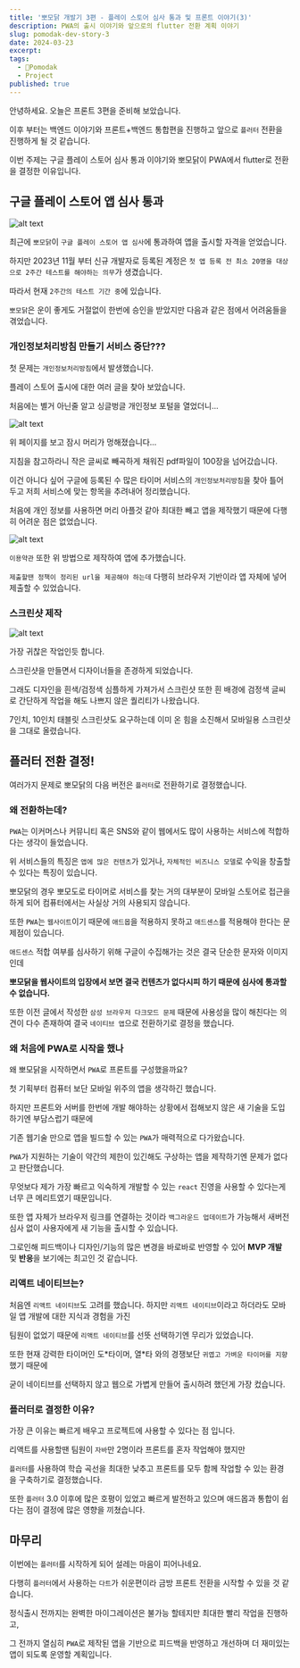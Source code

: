 ```yaml
---
title: '뽀모닭 개발기 3편 - 플레이 스토어 심사 통과 및 프론트 이야기(3)'
description: PWA의 출시 이야기와 앞으로의 flutter 전환 계획 이야기
slug: pomodak-dev-story-3
date: 2024-03-23
excerpt:
tags:
  - 🐥Pomodak
  - Project
published: true
---
```


안녕하세요. 오늘은 프론트 3편을 준비해 보았습니다.

이후 부터는 백엔드 이야기와 프론트+백엔드 통합편을 진행하고 앞으로 `플러터` 전환을 진행하게 될 것 같습니다.

이번 주제는 구글 플레이 스토어 심사 통과 이야기와 뽀모닭이 PWA에서 flutter로 전환을 결정한 이유입니다.

## 구글 플레이 스토어 앱 심사 통과

![alt text](/posts/pomodak/12.png?width=600&height=500)

<ImageCaption text="비공개 테스트 실시!!" />

최근에 `뽀모닭`이 `구글 플레이 스토어 앱 심사`에 통과하여 앱을 출시할 자격을 얻었습니다.

하지만 2023년 11월 부터 신규 개발자로 등록된 계정은 `첫 앱 등록 전 최소 20명을 대상으로 2주간 테스트를 해야하는 의무`가 생겼습니다.

따라서 현재 `2주간의 테스트 기간 중`에 있습니다.

`뽀모닭`은 운이 좋게도 거절없이 한번에 승인을 받았지만 다음과 같은 점에서 어려움들을 겪었습니다.

### 개인정보처리방침 만들기 서비스 중단???

첫 문제는 `개인정보처리방침`에서 발생했습니다.

플레이 스토어 출시에 대한 여러 글을 찾아 보았습니다.

처음에는 별거 아닌줄 알고 싱글벙글 개인정보 포털을 열었더니...

![alt text](/posts/pomodak/13.png?width=400&height=500)

<ImageCaption text="왜 하필 내가 필요할때만..." />

위 페이지를 보고 잠시 머리가 멍해졌습니다...

지침을 참고하라니 작은 글씨로 빼곡하게 채워진 pdf파일이 100장을 넘어갔습니다.

이건 아니다 싶어 구글에 등록된 수 많은 타이머 서비스의 `개인정보처리방침`을 찾아 틀어두고 저희 서비스에 맞는 항목을 추려내어 정리했습니다.

처음에 개인 정보를 사용하면 머리 아플것 같아 최대한 빼고 앱을 제작했기 때문에 다행히 어려운 점은 없었습니다.

![alt text](/posts/pomodak/14.png?width=400&height=500)

<ImageCaption text="https://pomodak.com/privacy" />

`이용약관` 또한 위 방법으로 제작하여 앱에 추가했습니다.

`제출할땐 정책이 정리된 url을 제공해야 하는데` 다행히 브라우저 기반이라 앱 자체에 넣어 제출할 수 있었습니다.

### 스크린샷 제작

![alt text](/posts/pomodak/15.png?width=600&height=500)

<ImageCaption text="초간단 스크린샷 제작" />

가장 귀찮은 작업인듯 합니다.

스크린샷을 만들면서 디자이너들을 존경하게 되었습니다.

그래도 디자인을 흰색/검정색 심플하게 가져가서 스크린샷 또한 흰 배경에 검정색 글씨로 간단하게 작업을 해도 나쁘지 않은 퀄리티가 나왔습니다.

7인치, 10인치 태블릿 스크린샷도 요구하는데 이미 온 힘을 소진해서 모바일용 스크린샷을 그대로 올렸습니다.

## 플러터 전환 결정!

여러가지 문제로 뽀모닭의 다음 버전은 `플러터`로 전환하기로 결정했습니다.

### 왜 전환하는데?

`PWA`는 이커머스나 커뮤니티 혹은 SNS와 같이 웹에서도 많이 사용하는 서비스에 적합하다는 생각이 들었습니다.

위 서비스들의 특징은 `앱에 많은 컨텐츠`가 있거나, `자체적인 비즈니스 모델`로 수익을 창출할 수 있다는 특징이 있습니다.

뽀모닭의 경우 뽀모도로 타이머로 서비스를 찾는 거의 대부분이 모바일 스토어로 접근을 하게 되어 컴퓨터에서는 사실상 거의 사용되지 않습니다.

또한 `PWA`는 `웹사이트`이기 때문에 `애드몹`을 적용하지 못하고 `애드센스`를 적용해야 한다는 문제점이 있습니다.

`애드센스` 적합 여부를 심사하기 위해 구글이 수집해가는 것은 결국 단순한 문자와 이미지인데

**뽀모닭을 웹사이트의 입장에서 보면 결국 컨텐츠가 없다시피 하기 때문에 심사에 통과할 수 없습니다.**

또한 이전 글에서 작성한 `삼성 브라우저 다크모드 문제` 때문에 사용성을 많이 해친다는 의견이 다수 존재하여 결국 `네이티브 앱`으로 전환하기로 결정을 했습니다.

### 왜 처음에 PWA로 시작을 했나

왜 뽀모닭을 시작하면서 `PWA`로 프론트를 구성했을까요?

첫 기획부터 컴퓨터 보단 모바일 위주의 앱을 생각하긴 했습니다.

하지만 프론트와 서버를 한번에 개발 해야하는 상황에서 접해보지 않은 새 기술을 도입하기엔 부담스럽기 때문에

기존 웹기술 만으로 앱을 빌드할 수 있는 `PWA`가 매력적으로 다가왔습니다.

`PWA`가 지원하는 기술이 약간의 제한이 있긴해도 구상하는 앱을 제작하기엔 문제가 없다고 판단했습니다.

무엇보다 제가 가장 빠르고 익숙하게 개발할 수 있는 `react` 진영을 사용할 수 있다는게 너무 큰 메리트였기 때문입니다.

또한 앱 자체가 브라우저 링크를 연결하는 것이라 `백그라운드 업데이트`가 가능해서 새버전 심사 없이 사용자에게 새 기능을 출시할 수 있습니다.

그로인해 피드백이나 디자인/기능의 많은 변경을 바로바로 반영할 수 있어 **MVP 개발** 및 **반응**을 보기에는 최고인 것 같습니다.

### 리액트 네이티브는?

처음엔 `리액트 네이티브`도 고려를 했습니다. 하지만 `리액트 네이티브`이라고 하더라도 모바일 앱 개발에 대한 지식과 경험을 가진

팀원이 없었기 때문에 `리액트 네이티브`를 선뜻 선택하기엔 무리가 있었습니다.

또한 현재 강력한 타이머인 도\*타이머, 열\*타 와의 경쟁보단 `귀엽고 가벼운 타이머를 지향`했기 때문에

굳이 네이티브를 선택하지 않고 웹으로 가볍게 만들어 출시하려 했던게 가장 컸습니다.

### 플러터로 결정한 이유?

가장 큰 이유는 빠르게 배우고 프로젝트에 사용할 수 있다는 점 입니다.

리액트를 사용할땐 팀원이 `자바`만 2명이라 프론트를 혼자 작업해야 했지만

`플러터`를 사용하여 학습 곡선을 최대한 낮추고 프론트를 모두 함께 작업할 수 있는 환경을 구축하기로 결정했습니다.

또한 `플러터` 3.0 이후에 많은 호평이 있었고 빠르게 발전하고 있으며 애드몹과 통합이 쉽다는 점이 결정에 많은 영향을 끼쳤습니다.

## 마무리

이번에는 `플러터`를 시작하게 되어 설레는 마음이 피어나네요.

다행히 `플러터`에서 사용하는 `다트`가 쉬운편이라 금방 프론트 전환을 시작할 수 있을 것 같습니다.

정식출시 전까지는 완벽한 마이그레이션은 불가능 할테지만 최대한 빨리 작업을 진행하고,

그 전까지 열심히 `PWA`로 제작된 앱을 기반으로 피드백을 반영하고 개선하며 더 재미있는 앱이 되도록 운영할 계획입니다.
